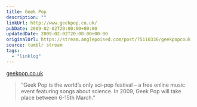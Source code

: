 ```yaml
---
title: Geek Pop
description: ""
linkUrl: http://www.geekpop.co.uk/
pubDate: 2009-02-02T20:00:00+00:00
updatedDate: 2009-02-02T20:00:00+00:00
originalUrl: https://stream.anglepoised.com/post/75110336/geekpopcouk
source: tumblr stream
tags:
  - "linklog"
---
```


[geekpop.co.uk][1]

> &ldquo;Geek Pop is the world&rsquo;s only sci-pop festival &#8211; a free online music event featuring songs about science. In 2009, Geek Pop will take place between 6-15th March.&rdquo;

[1]: http://www.geekpop.co.uk/
